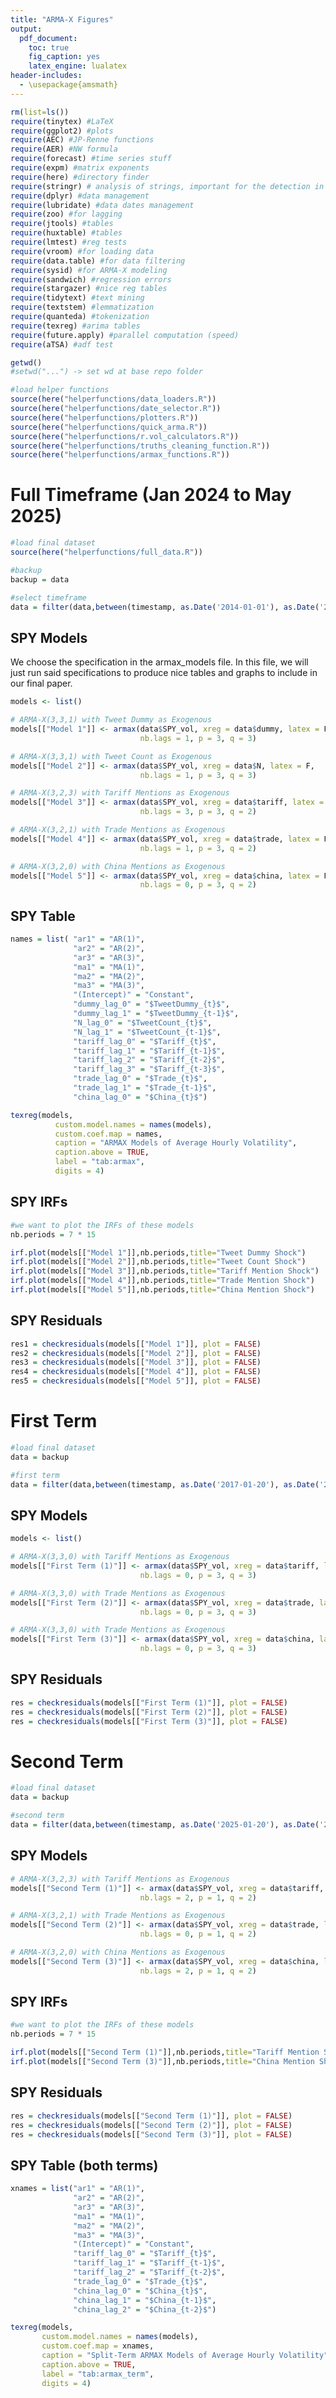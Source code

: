 ```yaml
---
title: "ARMA-X Figures"
output:
  pdf_document: 
    toc: true
    fig_caption: yes
    latex_engine: lualatex
header-includes:
  - \usepackage{amsmath}
---
```

\newpage

```r
rm(list=ls())
require(tinytex) #LaTeX
require(ggplot2) #plots
require(AEC) #JP-Renne functions
require(AER) #NW formula
require(forecast) #time series stuff
require(expm) #matrix exponents
require(here) #directory finder
require(stringr) # analysis of strings, important for the detection in tweets
require(dplyr) #data management
require(lubridate) #data dates management
require(zoo) #for lagging
require(jtools) #tables
require(huxtable) #tables
require(lmtest) #reg tests
require(vroom) #for loading data
require(data.table) #for data filtering
require(sysid) #for ARMA-X modeling
require(sandwich) #regression errors
require(stargazer) #nice reg tables
require(tidytext) #text mining
require(textstem) #lemmatization
require(quanteda) #tokenization
require(texreg) #arima tables
require(future.apply) #parallel computation (speed)
require(aTSA) #adf test

getwd()
#setwd("...") -> set wd at base repo folder

#load helper functions
source(here("helperfunctions/data_loaders.R"))
source(here("helperfunctions/date_selector.R"))
source(here("helperfunctions/plotters.R"))
source(here("helperfunctions/quick_arma.R"))
source(here("helperfunctions/r.vol_calculators.R"))
source(here("helperfunctions/truths_cleaning_function.R"))
source(here("helperfunctions/armax_functions.R"))

```


# Full Timeframe (Jan 2024 to May 2025)

```r

#load final dataset
source(here("helperfunctions/full_data.R"))

#backup
backup = data

#select timeframe 
data = filter(data,between(timestamp, as.Date('2014-01-01'), as.Date('2025-05-07')))

```


## SPY Models

We choose the specification in the armax_models file. In this file, we will
just run said specifications to produce nice tables and graphs to include in 
our final paper.


```r

models <- list()

# ARMA-X(3,3,1) with Tweet Dummy as Exogenous
models[["Model 1"]] <- armax(data$SPY_vol, xreg = data$dummy, latex = F,
                             nb.lags = 1, p = 3, q = 3) 

# ARMA-X(3,3,1) with Tweet Count as Exogenous
models[["Model 2"]] <- armax(data$SPY_vol, xreg = data$N, latex = F,
                             nb.lags = 1, p = 3, q = 3) 

# ARMA-X(3,2,3) with Tariff Mentions as Exogenous
models[["Model 3"]] <- armax(data$SPY_vol, xreg = data$tariff, latex = F,
                             nb.lags = 3, p = 3, q = 2) 

# ARMA-X(3,2,1) with Trade Mentions as Exogenous
models[["Model 4"]] <- armax(data$SPY_vol, xreg = data$trade, latex = F,
                             nb.lags = 1, p = 3, q = 2) 

# ARMA-X(3,2,0) with China Mentions as Exogenous
models[["Model 5"]] <- armax(data$SPY_vol, xreg = data$china, latex = F,
                             nb.lags = 0, p = 3, q = 2) 

```

## SPY Table

```r

names = list( "ar1" = "AR(1)",
              "ar2" = "AR(2)",
              "ar3" = "AR(3)",
              "ma1" = "MA(1)",
              "ma2" = "MA(2)",
              "ma3" = "MA(3)",
              "(Intercept)" = "Constant",
              "dummy_lag_0" = "$TweetDummy_{t}$",
              "dummy_lag_1" = "$TweetDummy_{t-1}$",
              "N_lag_0" = "$TweetCount_{t}$",
              "N_lag_1" = "$TweetCount_{t-1}$",
              "tariff_lag_0" = "$Tariff_{t}$",
              "tariff_lag_1" = "$Tariff_{t-1}$",
              "tariff_lag_2" = "$Tariff_{t-2}$",
              "tariff_lag_3" = "$Tariff_{t-3}$",
              "trade_lag_0" = "$Trade_{t}$",
              "trade_lag_1" = "$Trade_{t-1}$",
              "china_lag_0" = "$China_{t}$")

texreg(models,
          custom.model.names = names(models), 
          custom.coef.map = names,
          caption = "ARMAX Models of Average Hourly Volatility",
          caption.above = TRUE,
          label = "tab:armax",
          digits = 4)

```


## SPY IRFs

```r

#we want to plot the IRFs of these models
nb.periods = 7 * 15

irf.plot(models[["Model 1"]],nb.periods,title="Tweet Dummy Shock")
irf.plot(models[["Model 2"]],nb.periods,title="Tweet Count Shock")
irf.plot(models[["Model 3"]],nb.periods,title="Tariff Mention Shock")
irf.plot(models[["Model 4"]],nb.periods,title="Trade Mention Shock")
irf.plot(models[["Model 5"]],nb.periods,title="China Mention Shock")

```


## SPY Residuals
```r

res1 = checkresiduals(models[["Model 1"]], plot = FALSE)
res2 = checkresiduals(models[["Model 2"]], plot = FALSE)
res3 = checkresiduals(models[["Model 3"]], plot = FALSE)
res4 = checkresiduals(models[["Model 4"]], plot = FALSE)
res5 = checkresiduals(models[["Model 5"]], plot = FALSE)

```




# First Term

```r

#load final dataset
data = backup

#first term
data = filter(data,between(timestamp, as.Date('2017-01-20'), as.Date('2021-01-20')))

```

## SPY Models

```r

models <- list()

# ARMA-X(3,3,0) with Tariff Mentions as Exogenous
models[["First Term (1)"]] <- armax(data$SPY_vol, xreg = data$tariff, latex = F,
                             nb.lags = 0, p = 3, q = 3) 

# ARMA-X(3,3,0) with Trade Mentions as Exogenous
models[["First Term (2)"]] <- armax(data$SPY_vol, xreg = data$trade, latex = F,
                             nb.lags = 0, p = 3, q = 3)

# ARMA-X(3,3,0) with Trade Mentions as Exogenous
models[["First Term (3)"]] <- armax(data$SPY_vol, xreg = data$china, latex = F,
                             nb.lags = 0, p = 3, q = 3) 

```


## SPY Residuals
```r

res = checkresiduals(models[["First Term (1)"]], plot = FALSE)
res = checkresiduals(models[["First Term (2)"]], plot = FALSE)
res = checkresiduals(models[["First Term (3)"]], plot = FALSE)

```



# Second Term

```r

#load final dataset
data = backup

#second term
data = filter(data,between(timestamp, as.Date('2025-01-20'), as.Date('2025-05-07')))

```

## SPY Models

```r

# ARMA-X(3,2,3) with Tariff Mentions as Exogenous
models[["Second Term (1)"]] <- armax(data$SPY_vol, xreg = data$tariff, latex = F,
                             nb.lags = 2, p = 1, q = 2) 

# ARMA-X(3,2,1) with Trade Mentions as Exogenous
models[["Second Term (2)"]] <- armax(data$SPY_vol, xreg = data$trade, latex = F,
                             nb.lags = 0, p = 1, q = 2) 

# ARMA-X(3,2,0) with China Mentions as Exogenous
models[["Second Term (3)"]] <- armax(data$SPY_vol, xreg = data$china, latex = F,
                             nb.lags = 2, p = 1, q = 2) 

```


## SPY IRFs
```r

#we want to plot the IRFs of these models
nb.periods = 7 * 15

irf.plot(models[["Second Term (1)"]],nb.periods,title="Tariff Mention Shock")
irf.plot(models[["Second Term (3)"]],nb.periods,title="China Mention Shock")

```


## SPY Residuals
```r

res = checkresiduals(models[["Second Term (1)"]], plot = FALSE)
res = checkresiduals(models[["Second Term (2)"]], plot = FALSE)
res = checkresiduals(models[["Second Term (3)"]], plot = FALSE)

```


## SPY Table (both terms)

\centering
```r

xnames = list("ar1" = "AR(1)",
              "ar2" = "AR(2)",
              "ar3" = "AR(3)",
              "ma1" = "MA(1)",
              "ma2" = "MA(2)",
              "ma3" = "MA(3)",
              "(Intercept)" = "Constant",
              "tariff_lag_0" = "$Tariff_{t}$",
              "tariff_lag_1" = "$Tariff_{t-1}$",
              "tariff_lag_2" = "$Tariff_{t-2}$",
              "trade_lag_0" = "$Trade_{t}$",
              "china_lag_0" = "$China_{t}$",
              "china_lag_1" = "$China_{t-1}$",
              "china_lag_2" = "$China_{t-2}$")

texreg(models,
       custom.model.names = names(models), 
       custom.coef.map = xnames,
       caption = "Split-Term ARMAX Models of Average Hourly Volatility",
       caption.above = TRUE,
       label = "tab:armax_term",
       digits = 4)

```




